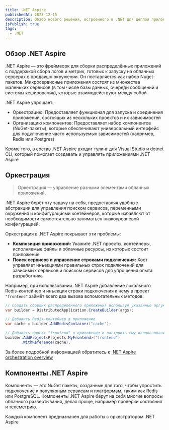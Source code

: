 ```yaml
---
title: .NET Aspire
publishedAt: 2023-12-15
description: Обзор нового решения, встроенного в .NET для деплоя приложений с помощью кода
isPublish: true
tags:
  - .NET
---
```


## Обзор .NET Aspire

.NET Aspire — это фреймворк для сборки распределённых приложений с поддержкой сбора логов и метрик, готовых к запуску на облачных серверах в продакшн окружении. Он поставляется как набор Nuget-пакетов. Микросервисные приложения состоят из множества маленьких сервисов (в том числе базы данных, очереди сообщений и системы кеширования), которые взаимодействуют между собой.

.NET Aspire упрощает:

- Оркестрацию: Предоставляет функционал для запуска и соединения приложений, состоящих из нескольких проектов и их зависимостей
- Организацию компонентов: Предоставляет набор компонентов (NuGet-пакеты), которые обеспечивают универсальный интерфейс для подключение часто используемых зависимостей (например, Redis или Postgres)

Кроме того, в состав .NET Aspire входит тулинг для Visual Studio и dotnet CLI, который помогает создавать и управлять приложениями .NET Aspire

## Оркестрация

> Оркестрация — управление разными элементами облачных приложений.

.NET Aspire берёт эту задачу на себя, предоставляя удобные абстракции для управления поиском сервисов, переменными окружения и конфигурациями контейнеров, которые избавляют от необходимости самостоятельно заниматься низкоуровневой конфигурацией.

Оркестрация в .NET Aspire покрывает эти проблемы:

- **Композиция приложений:** Укажите .NET проекты, контейнеры, исполняемые файлы и облачные ресурсы, из которых состоит приложение
- **Поиск сервисов и управление строками подключения:** Хост управляет инъекциями правильных строк подключений для зависимых сервисов и поиском сервисов для упрощения опыта разработчика

Например, при использовании .NET Aspire добавление локального Redis-контейнер и инъекция строки подключения к нему в проект `"frontend"` займёт всего два вызова вспомогательных методов:

```csharp
// Создать сборщик распределённого приложения используя указанные аргументы командной строки
var builder = DistributedApplication.CreateBuilder(args);

// Добавить Redis-контейнер в приложение
var cache = builder.AddRedisContainer("cache");

// Добавить проект "frontend" в приложение и настроить ему использование Redis-контейнера
builder.AddProject<Projects.MyFrontend>("frontend")
       .WithReference(cache);
```

За более подробной информацией обратитесь к [.NET Aspire orchestration overview](https://learn.microsoft.com/en-us/dotnet/aspire/app-host-overview)


## Компоненты .NET Aspire

Компоненты — это NuGet пакеты, созданные для того, чтобы упростить подключение к популярным сервисам и платформам, таким как Redis или PostgreSQL. Компоненты .NET Aspire берут на себя многие вопросы облачного развёртывания, делая проще, например проверки состояния и телеметрию.

Каждый компонент предназначен для работы с оркестратором .NET Aspire 